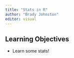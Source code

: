 ```yaml
---
title: "Stats in R"
author: "Brady Johnston"
editor: visual
---
```


::: callout-note
## Learning Objectives

-   Learn some stats!
:::
